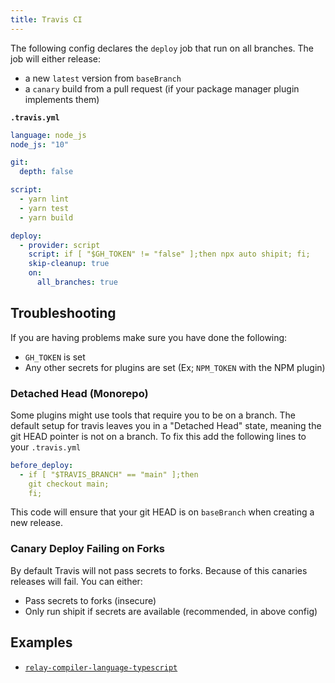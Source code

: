 ```yaml
---
title: Travis CI
---
```


The following config declares the `deploy` job that run on all branches. The job will either release:

- a new `latest` version from `baseBranch`
- a `canary` build from a pull request (if your package manager plugin implements them)

**`.travis.yml`**

```yaml
language: node_js
node_js: "10"

git:
  depth: false

script:
  - yarn lint
  - yarn test
  - yarn build

deploy:
  - provider: script
    script: if [ "$GH_TOKEN" != "false" ];then npx auto shipit; fi;
    skip-cleanup: true
    on:
      all_branches: true
```

## Troubleshooting

If you are having problems make sure you have done the following:

- `GH_TOKEN` is set
- Any other secrets for plugins are set (Ex; `NPM_TOKEN` with the NPM plugin)

### Detached Head (Monorepo)

Some plugins might use tools that require you to be on a branch.
The default setup for travis leaves you in a "Detached Head" state, meaning the git HEAD pointer is not on a branch.
To fix this add the following lines to your `.travis.yml`

```yml
before_deploy:
  - if [ "$TRAVIS_BRANCH" == "main" ];then
    git checkout main;
    fi;
```

This code will ensure that your git HEAD is on `baseBranch` when creating a new release.

### Canary Deploy Failing on Forks

By default Travis will not pass secrets to forks.
Because of this canaries releases will fail.
You can either:

- Pass secrets to forks (insecure)
- Only run shipit if secrets are available (recommended, in above config)

## Examples

- [`relay-compiler-language-typescript`](https://github.com/relay-tools/relay-compiler-language-typescript/blob/master/.travis.yml)

